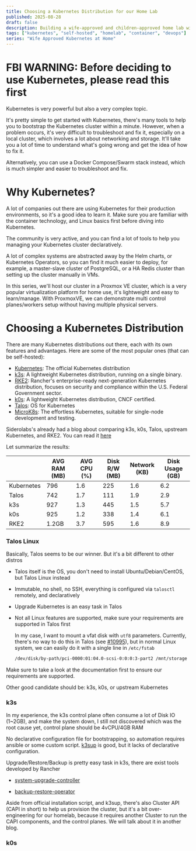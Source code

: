 ```yaml
---
title: Choosing a Kubernetes Distribution for our Home Lab
published: 2025-08-28
draft: false
description: Building a wife-approved and children-approved home lab with Kubernetes
tags: ["kubernetes", "self-hosted", "homelab", "container", "devops"]
series: "Wife Approved Kubernetes at Home"
---
```


# FBI WARNING: Before deciding to use Kubernetes, please read this first

Kubernetes is very powerful but also a very complex topic.

It's pretty simple to get started with Kubernetes, there's many tools to help you to bootstrap the Kubernetes cluster within a minute. However, when a problem occurs, it's very difficult to troubleshoot and fix it, especially on a local cluster, which involves a lot about networking and storage. It'll take you a lot of time to understand what's going wrong and get the idea of how to fix it.

Alternatively, you can use a Docker Compose/Swarm stack instead, which is much simpler and easier to troubleshoot and fix.

# Why Kubernetes?

A lot of companies out there are using Kubernetes for their production environments, so it's a good idea to learn it. Make sure you are familiar with the container technology, and Linux basics first before diving into Kubernetes.

The community is very active, and you can find a lot of tools to help you managing your Kubernetes cluster declaratively.

A lot of complex systems are abstracted away by the Helm charts, or Kubernetes Operators, so you can find it much easier to deploy, for example, a master-slave cluster of PostgreSQL, or a HA Redis cluster than setting up the cluster manually in VMs.

In this series, we'll host our cluster in a Proxmox VE cluster, which is a very popular virtualization platform for home use, it's lightweight and easy to learn/manage. With ProxmoxVE, we can demonstrate multi control planes/workers setup without having multiple physical servers.

# Choosing a Kubernetes Distribution

There are many Kubernetes distributions out there, each with its own features and advantages. Here are some of the most popular ones (that can be self-hosted):

- [Kubernetes](https://kubernetes.io/): The official Kubernetes distribution
- [k3s](https://k3s.io/): A lightweight Kubernetes distribution, running on a single binary.
- [RKE2](https://docs.rke2.io/): Rancher's enterprise-ready next-generation Kubernetes distribution, focuses on security and compliance within the U.S. Federal Government sector.
- [k0s](https://k0sproject.io/): A lightweight Kubernetes distribution, CNCF certified.
- [Talos](https://www.talos.dev/): OS for Kubernetes
- [MicroK8s](https://microk8s.io/): The effortless Kubernetes, suitable for single-node development and testing.

Siderolabs's already had a blog about comparing k3s, k0s, Talos, upstream Kubernetes, and RKE2. You can read it [here](https://www.siderolabs.com/blog/which-kubernetes-is-the-smallest/)

Let summarize the results:

|            | AVG RAM<br/>(MB) | AVG CPU<br/>(%) | Disk R/W<br/>(MB) | Network<br/>(KB) | Disk Usage<br/>(GB) |
| ---------- | ---------------- | --------------- | ----------------- | ---------------- | ------------------- |
| Kubernetes | 796              | 1.6             | 225               | 1.6              | 6.2                 |
| Talos      | 742              | 1.7             | 111               | 1.9              | 2.9                 |
| k3s        | 927              | 1.3             | 445               | 1.5              | 5.7                 |
| k0s        | 925              | 1.2             | 338               | 1.4              | 6.1                 |
| RKE2       | 1.2GB            | 3.7             | 595               | 1.6              | 8.9                 |

### Talos Linux

Basically, Talos seems to be our winner. But it's a bit different to other distros

- Talos itself is the OS, you don't need to install Ubuntu/Debian/CentOS, but Talos Linux instead

- Immutable, no shell, no SSH, everything is configured via `talosctl` remotely, and declaratively

- Upgrade Kubernetes is an easy task in Talos

- Not all Linux features are supported, make sure your requirements are supported in Talos first
  
  In my case, I want to mount a vfat disk with `utf8` parameters. Currently, there's no way to do this in Talos (see [#10995](https://github.com/siderolabs/talos/issues/10995)), but in normal Linux system, we can easily do it with a single line in `/etc/fstab`
  
  ```txt
  /dev/disk/by-path/pci-0000:01:04.0-scsi-0:0:0:3-part2 /mnt/storage exfat-fuse defaults,utf8 0 0
  ```

Make sure to take a look at the documentation first to ensure our requirements are supported.

Other good candidate should be: k3s, k0s, or upstream Kubernetes

### k3s

In my experience, the k3s control plane often consume a lot of Disk IO (1~2GB), and make the system down, I still not discovered which was the root cause yet, control plane should be 4vCPU/4GB RAM

No declarative configuration file for bootstrapping, so automation requires ansible or some custom script. [k3sup](https://github.com/alexellis/k3sup) is good, but it lacks of declarative configuration.

Upgrade/Restore/Backup is pretty easy task in k3s, there are exist tools developed by Rancher

- [system-upgrade-controller](https://github.com/rancher/system-upgrade-controller)

- [backup-restore-operator](https://github.com/rancher/backup-restore-operator)

Aside from official installation script, and k3sup, there's also Cluster API (CAPI in short) to help us provision the cluster, but it's a bit over-engineering for our homelab, because it requires another Cluster to run the CAPI components, and the control planes. We will talk about it in another blog.

### k0s




